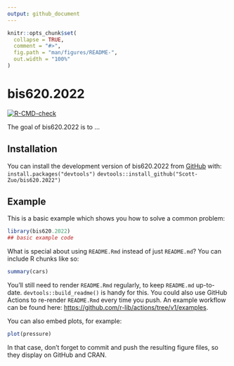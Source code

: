 ```yaml
---
output: github_document
---
```


<!-- README.md is generated from README.Rmd. Please edit that file -->

```r
knitr::opts_chunk$set(
  collapse = TRUE,
  comment = "#>",
  fig.path = "man/figures/README-",
  out.width = "100%"
)
```

# bis620.2022

<!-- badges: start -->
[![R-CMD-check](https://github.com/Scott-Zuo/bis620.2022/actions/workflows/R-CMD-check.yaml/badge.svg)](https://github.com/Scott-Zuo/bis620.2022/actions/workflows/R-CMD-check.yaml)
<!-- badges: end -->

The goal of bis620.2022 is to ...

## Installation

You can install the development version of bis620.2022 from [GitHub](https://github.com/) with: <br>
`install.packages("devtools")`
`devtools::install_github("Scott-Zuo/bis620.2022")`

## Example

This is a basic example which shows you how to solve a common problem:

```r
library(bis620.2022)
## basic example code
```

What is special about using `README.Rmd` instead of just `README.md`? You can include R chunks like so:

```r
summary(cars)
```

You'll still need to render `README.Rmd` regularly, to keep `README.md` up-to-date. `devtools::build_readme()` is handy for this. You could also use GitHub Actions to re-render `README.Rmd` every time you push. An example workflow can be found here: <https://github.com/r-lib/actions/tree/v1/examples>.

You can also embed plots, for example:

```r
plot(pressure)
```

In that case, don't forget to commit and push the resulting figure files, so they display on GitHub and CRAN.

